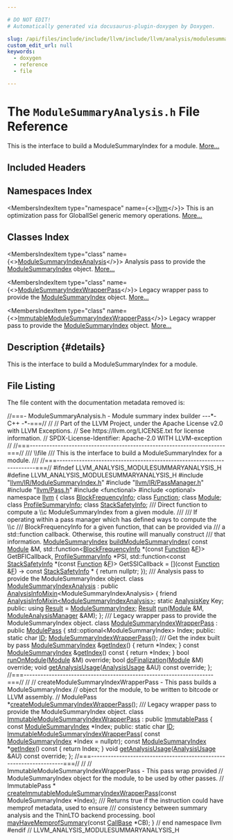 ```yaml
---

# DO NOT EDIT!
# Automatically generated via docusaurus-plugin-doxygen by Doxygen.

slug: /api/files/include/include/llvm/include/llvm/analysis/modulesummaryanalysis-h
custom_edit_url: null
keywords:
  - doxygen
  - reference
  - file

---
```





# The `ModuleSummaryAnalysis.h` File Reference

<DoxygenPage pluginConfig={pluginConfig}>

This is the interface to build a ModuleSummaryIndex for a module. <a href="#details">More...</a>

## Included Headers

<IncludesList>
<IncludesListItem
  filePath="llvm/IR/ModuleSummaryIndex.h"
  permalink="/docs/api/files/include/include/llvm/include/llvm/ir/modulesummaryindex-h"
  isLocal="true" />
<IncludesListItem
  filePath="llvm/IR/PassManager.h"
  permalink="/docs/api/files/include/include/llvm/include/llvm/ir/passmanager-h"
  isLocal="true" />
<IncludesListItem
  filePath="llvm/Pass.h"
  permalink="/docs/api/files/include/include/llvm/pass-h"
  isLocal="true" />
<IncludesListItem
  filePath="functional"
  permalink=""
  isLocal="false" />
<IncludesListItem
  filePath="optional"
  permalink=""
  isLocal="false" />
</IncludesList>

## Namespaces Index

<MembersIndex>

<MembersIndexItem
  type="namespace"
  name={<><a href="/docs/api/namespaces/llvm">llvm</a></>}>
This is an optimization pass for GlobalISel generic memory operations. <a href="/docs/api/namespaces/llvm/#details">More...</a>
</MembersIndexItem>

</MembersIndex>

## Classes Index

<MembersIndex>

<MembersIndexItem
  type="class"
  name={<><a href="/docs/api/classes/llvm/modulesummaryindexanalysis">ModuleSummaryIndexAnalysis</a></>}>
Analysis pass to provide the <a href="/docs/api/classes/llvm/modulesummaryindex">ModuleSummaryIndex</a> object. <a href="/docs/api/classes/llvm/modulesummaryindexanalysis/#details">More...</a>
</MembersIndexItem>

<MembersIndexItem
  type="class"
  name={<><a href="/docs/api/classes/llvm/modulesummaryindexwrapperpass">ModuleSummaryIndexWrapperPass</a></>}>
Legacy wrapper pass to provide the <a href="/docs/api/classes/llvm/modulesummaryindex">ModuleSummaryIndex</a> object. <a href="/docs/api/classes/llvm/modulesummaryindexwrapperpass/#details">More...</a>
</MembersIndexItem>

<MembersIndexItem
  type="class"
  name={<><a href="/docs/api/classes/llvm/immutablemodulesummaryindexwrapperpass">ImmutableModuleSummaryIndexWrapperPass</a></>}>
Legacy wrapper pass to provide the <a href="/docs/api/classes/llvm/modulesummaryindex">ModuleSummaryIndex</a> object. <a href="/docs/api/classes/llvm/immutablemodulesummaryindexwrapperpass/#details">More...</a>
</MembersIndexItem>

</MembersIndex>

## Description {#details}

This is the interface to build a ModuleSummaryIndex for a module.

## File Listing

The file content with the documentation metadata removed is:

<ProgramListing>

<Link id="l00001" /><CodeLine lineNumber="1"><Highlight kind="comment">//===- ModuleSummaryAnalysis.h - Module summary index builder ---&#42;- C++ -&#42;-===//</Highlight><Highlight kind="normal"></Highlight></CodeLine>
<Link id="l00002" /><CodeLine lineNumber="2"><Highlight kind="normal"></Highlight><Highlight kind="comment">//</Highlight><Highlight kind="normal"></Highlight></CodeLine>
<Link id="l00003" /><CodeLine lineNumber="3"><Highlight kind="normal"></Highlight><Highlight kind="comment">// Part of the LLVM Project, under the Apache License v2.0 with LLVM Exceptions.</Highlight><Highlight kind="normal"></Highlight></CodeLine>
<Link id="l00004" /><CodeLine lineNumber="4"><Highlight kind="normal"></Highlight><Highlight kind="comment">// See https://llvm.org/LICENSE.txt for license information.</Highlight><Highlight kind="normal"></Highlight></CodeLine>
<Link id="l00005" /><CodeLine lineNumber="5"><Highlight kind="normal"></Highlight><Highlight kind="comment">// SPDX-License-Identifier: Apache-2.0 WITH LLVM-exception</Highlight><Highlight kind="normal"></Highlight></CodeLine>
<Link id="l00006" /><CodeLine lineNumber="6"><Highlight kind="normal"></Highlight><Highlight kind="comment">//</Highlight><Highlight kind="normal"></Highlight></CodeLine>
<Link id="l00007" /><CodeLine lineNumber="7"><Highlight kind="normal"></Highlight><Highlight kind="comment">//===----------------------------------------------------------------------===//</Highlight><Highlight kind="comment"></Highlight></CodeLine>
<Link id="l00008" /><CodeLine lineNumber="8"><Highlight kind="comment">/// \\file</Highlight></CodeLine>
<Link id="l00009" /><CodeLine lineNumber="9"><Highlight kind="comment">/// This is the interface to build a ModuleSummaryIndex for a module.</Highlight></CodeLine>
<Link id="l00010" /><CodeLine lineNumber="10"><Highlight kind="comment">///</Highlight><Highlight kind="normal"></Highlight></CodeLine>
<Link id="l00011" /><CodeLine lineNumber="11"><Highlight kind="normal"></Highlight><Highlight kind="comment">//===----------------------------------------------------------------------===//</Highlight><Highlight kind="normal"></Highlight></CodeLine>
<Link id="l00012" /><CodeLine lineNumber="12"><Highlight kind="normal"></Highlight></CodeLine>
<Link id="l00013" /><CodeLine lineNumber="13"><Highlight kind="normal"></Highlight><Highlight kind="preprocessor">#ifndef LLVM&#95;ANALYSIS&#95;MODULESUMMARYANALYSIS&#95;H</Highlight><Highlight kind="normal"></Highlight></CodeLine>
<Link id="l00014" /><CodeLine lineNumber="14"><Highlight kind="normal"></Highlight><Highlight kind="preprocessor">#define LLVM&#95;ANALYSIS&#95;MODULESUMMARYANALYSIS&#95;H</Highlight><Highlight kind="normal"></Highlight></CodeLine>
<Link id="l00015" /><CodeLine lineNumber="15"><Highlight kind="normal"></Highlight></CodeLine>
<Link id="l00016" /><CodeLine lineNumber="16"><Highlight kind="normal"></Highlight><Highlight kind="preprocessor">#include &quot;<a href="/docs/api/files/include/include/llvm/include/llvm/ir/modulesummaryindex-h">llvm/IR/ModuleSummaryIndex.h</a>&quot;</Highlight><Highlight kind="normal"></Highlight></CodeLine>
<Link id="l00017" /><CodeLine lineNumber="17"><Highlight kind="normal"></Highlight><Highlight kind="preprocessor">#include &quot;<a href="/docs/api/files/include/include/llvm/include/llvm/ir/passmanager-h">llvm/IR/PassManager.h</a>&quot;</Highlight><Highlight kind="normal"></Highlight></CodeLine>
<Link id="l00018" /><CodeLine lineNumber="18"><Highlight kind="normal"></Highlight><Highlight kind="preprocessor">#include &quot;<a href="/docs/api/files/include/include/llvm/pass-h">llvm/Pass.h</a>&quot;</Highlight><Highlight kind="normal"></Highlight></CodeLine>
<Link id="l00019" /><CodeLine lineNumber="19"><Highlight kind="normal"></Highlight><Highlight kind="preprocessor">#include &lt;functional&gt;</Highlight><Highlight kind="normal"></Highlight></CodeLine>
<Link id="l00020" /><CodeLine lineNumber="20"><Highlight kind="normal"></Highlight><Highlight kind="preprocessor">#include &lt;optional&gt;</Highlight><Highlight kind="normal"></Highlight></CodeLine>
<Link id="l00021" /><CodeLine lineNumber="21"><Highlight kind="normal"></Highlight></CodeLine>
<Link id="l00022" /><CodeLine lineNumber="22"><Highlight kind="normal"></Highlight><Highlight kind="keyword">namespace </Highlight><Highlight kind="normal"><a href="/docs/api/namespaces/llvm">llvm</a> &#123;</Highlight></CodeLine>
<Link id="l00023" /><CodeLine lineNumber="23"><Highlight kind="normal"></Highlight></CodeLine>
<Link id="l00024" /><CodeLine lineNumber="24"><Highlight kind="normal"></Highlight><Highlight kind="keyword">class </Highlight><Highlight kind="normal"><a href="/docs/api/classes/llvm/blockfrequencyinfo">BlockFrequencyInfo</a>;</Highlight></CodeLine>
<Link id="l00025" /><CodeLine lineNumber="25"><Highlight kind="normal"></Highlight><Highlight kind="keyword">class </Highlight><Highlight kind="normal"><a href="/docs/api/classes/llvm/function">Function</a>;</Highlight></CodeLine>
<Link id="l00026" /><CodeLine lineNumber="26"><Highlight kind="normal"></Highlight><Highlight kind="keyword">class </Highlight><Highlight kind="normal"><a href="/docs/api/classes/llvm/module">Module</a>;</Highlight></CodeLine>
<Link id="l00027" /><CodeLine lineNumber="27"><Highlight kind="normal"></Highlight><Highlight kind="keyword">class </Highlight><Highlight kind="normal"><a href="/docs/api/classes/llvm/profilesummaryinfo">ProfileSummaryInfo</a>;</Highlight></CodeLine>
<Link id="l00028" /><CodeLine lineNumber="28"><Highlight kind="normal"></Highlight><Highlight kind="keyword">class </Highlight><Highlight kind="normal"><a href="/docs/api/classes/llvm/stacksafetyinfo">StackSafetyInfo</a>;</Highlight></CodeLine>
<Link id="l00029" /><CodeLine lineNumber="29"><Highlight kind="normal"></Highlight><Highlight kind="comment"></Highlight></CodeLine>
<Link id="l00030" /><CodeLine lineNumber="30"><Highlight kind="comment">/// Direct function to compute a \\c ModuleSummaryIndex from a given module.</Highlight></CodeLine>
<Link id="l00031" /><CodeLine lineNumber="31"><Highlight kind="comment">///</Highlight></CodeLine>
<Link id="l00032" /><CodeLine lineNumber="32"><Highlight kind="comment">/// If operating within a pass manager which has defined ways to compute the \\c</Highlight></CodeLine>
<Link id="l00033" /><CodeLine lineNumber="33"><Highlight kind="comment">/// BlockFrequencyInfo for a given function, that can be provided via</Highlight></CodeLine>
<Link id="l00034" /><CodeLine lineNumber="34"><Highlight kind="comment">/// a std::function callback. Otherwise, this routine will manually construct</Highlight></CodeLine>
<Link id="l00035" /><CodeLine lineNumber="35"><Highlight kind="comment">/// that information.</Highlight><Highlight kind="normal"></Highlight></CodeLine>
<Link id="l00036" /><CodeLine lineNumber="36"><Highlight kind="normal"><a href="/docs/api/classes/llvm/modulesummaryindex">ModuleSummaryIndex</a> <a href="/docs/api/namespaces/llvm/#a49170e37072dd286a1fcf76f2efec373">buildModuleSummaryIndex</a>(</Highlight></CodeLine>
<Link id="l00037" /><CodeLine lineNumber="37"><Highlight kind="normal">    </Highlight><Highlight kind="keyword">const</Highlight><Highlight kind="normal"> <a href="/docs/api/classes/llvm/module">Module</a> &amp;M,</Highlight></CodeLine>
<Link id="l00038" /><CodeLine lineNumber="38"><Highlight kind="normal">    std::function&lt;<a href="/docs/api/classes/llvm/blockfrequencyinfo">BlockFrequencyInfo</a> &#42;(</Highlight><Highlight kind="keyword">const</Highlight><Highlight kind="normal"> <a href="/docs/api/classes/llvm/function">Function</a> &amp;<a href="/docs/api/files/lib/lib/support/md5-cpp/#a96d73bbd7af15cb1fc38c3f4a3bd82e9">F</a>)&gt; GetBFICallback,</Highlight></CodeLine>
<Link id="l00039" /><CodeLine lineNumber="39"><Highlight kind="normal">    <a href="/docs/api/classes/llvm/profilesummaryinfo">ProfileSummaryInfo</a> &#42;PSI,</Highlight></CodeLine>
<Link id="l00040" /><CodeLine lineNumber="40"><Highlight kind="normal">    std::function&lt;</Highlight><Highlight kind="keyword">const</Highlight><Highlight kind="normal"> <a href="/docs/api/classes/llvm/stacksafetyinfo">StackSafetyInfo</a> &#42;(</Highlight><Highlight kind="keyword">const</Highlight><Highlight kind="normal"> <a href="/docs/api/classes/llvm/function">Function</a> &amp;<a href="/docs/api/files/lib/lib/support/md5-cpp/#a96d73bbd7af15cb1fc38c3f4a3bd82e9">F</a>)&gt; GetSSICallback =</Highlight></CodeLine>
<Link id="l00041" /><CodeLine lineNumber="41"><Highlight kind="normal">        &#91;&#93;(</Highlight><Highlight kind="keyword">const</Highlight><Highlight kind="normal"> <a href="/docs/api/classes/llvm/function">Function</a> &amp;<a href="/docs/api/files/lib/lib/support/md5-cpp/#a96d73bbd7af15cb1fc38c3f4a3bd82e9">F</a>) -&gt; </Highlight><Highlight kind="keyword">const</Highlight><Highlight kind="normal"> <a href="/docs/api/classes/llvm/stacksafetyinfo">StackSafetyInfo</a> &#42; &#123; </Highlight><Highlight kind="keywordflow">return</Highlight><Highlight kind="normal"> </Highlight><Highlight kind="keyword">nullptr</Highlight><Highlight kind="normal">; &#125;);</Highlight></CodeLine>
<Link id="l00042" /><CodeLine lineNumber="42"><Highlight kind="normal"></Highlight><Highlight kind="comment"></Highlight></CodeLine>
<Link id="l00043" /><CodeLine lineNumber="43"><Highlight kind="comment">/// Analysis pass to provide the ModuleSummaryIndex object.</Highlight><Highlight kind="normal"></Highlight></CodeLine>
<Link id="l00044" /><CodeLine lineNumber="44" lineLink="/docs/api/classes/llvm/modulesummaryindexanalysis"><Highlight kind="normal"></Highlight><Highlight kind="keyword">class </Highlight><Highlight kind="normal"><a href="/docs/api/classes/llvm/modulesummaryindexanalysis">ModuleSummaryIndexAnalysis</a></Highlight></CodeLine>
<Link id="l00045" /><CodeLine lineNumber="45"><Highlight kind="normal">    : </Highlight><Highlight kind="keyword">public</Highlight><Highlight kind="normal"> <a href="/docs/api/structs/llvm/analysisinfomixin">AnalysisInfoMixin</a>&lt;ModuleSummaryIndexAnalysis&gt; &#123;</Highlight></CodeLine>
<Link id="l00046" /><CodeLine lineNumber="46"><Highlight kind="normal">  </Highlight><Highlight kind="keyword">friend</Highlight><Highlight kind="normal"> <a href="/docs/api/structs/llvm/analysisinfomixin">AnalysisInfoMixin&lt;ModuleSummaryIndexAnalysis&gt;</a>;</Highlight></CodeLine>
<Link id="l00047" /><CodeLine lineNumber="47"><Highlight kind="normal"></Highlight></CodeLine>
<Link id="l00048" /><CodeLine lineNumber="48"><Highlight kind="normal">  </Highlight><Highlight kind="keyword">static</Highlight><Highlight kind="normal"> <a href="/docs/api/structs/llvm/analysiskey">AnalysisKey</a> Key;</Highlight></CodeLine>
<Link id="l00049" /><CodeLine lineNumber="49"><Highlight kind="normal"></Highlight></CodeLine>
<Link id="l00050" /><CodeLine lineNumber="50"><Highlight kind="normal"></Highlight><Highlight kind="keyword">public</Highlight><Highlight kind="normal">:</Highlight></CodeLine>
<Link id="l00051" /><CodeLine lineNumber="51" lineLink="/docs/api/classes/llvm/modulesummaryindexanalysis/#a406cd73cb2d84b8a29d786543672b8bb"><Highlight kind="normal">  </Highlight><Highlight kind="keyword">using </Highlight><Highlight kind="normal"><a href="/docs/api/classes/llvm/modulesummaryindexanalysis/#a406cd73cb2d84b8a29d786543672b8bb">Result</a> = <a href="/docs/api/classes/llvm/modulesummaryindex">ModuleSummaryIndex</a>;</Highlight></CodeLine>
<Link id="l00052" /><CodeLine lineNumber="52"><Highlight kind="normal"></Highlight></CodeLine>
<Link id="l00053" /><CodeLine lineNumber="53"><Highlight kind="normal">  <a href="/docs/api/classes/llvm/modulesummaryindexanalysis/#a406cd73cb2d84b8a29d786543672b8bb">Result</a> <a href="/docs/api/classes/llvm/modulesummaryindexanalysis/#a2aa0bcdd9165815fc18c689df7f2c7f5">run</a>(<a href="/docs/api/classes/llvm/module">Module</a> &amp;M, <a href="/docs/api/namespaces/llvm/#af9c9208365fd9ce11392b4d79485e259">ModuleAnalysisManager</a> &amp;AM);</Highlight></CodeLine>
<Link id="l00054" /><CodeLine lineNumber="54"><Highlight kind="normal">&#125;;</Highlight></CodeLine>
<Link id="l00055" /><CodeLine lineNumber="55"><Highlight kind="normal"></Highlight><Highlight kind="comment"></Highlight></CodeLine>
<Link id="l00056" /><CodeLine lineNumber="56"><Highlight kind="comment">/// Legacy wrapper pass to provide the ModuleSummaryIndex object.</Highlight><Highlight kind="normal"></Highlight></CodeLine>
<Link id="l00057" /><CodeLine lineNumber="57" lineLink="/docs/api/classes/llvm/modulesummaryindexwrapperpass"><Highlight kind="normal"></Highlight><Highlight kind="keyword">class </Highlight><Highlight kind="normal"><a href="/docs/api/classes/llvm/modulesummaryindexwrapperpass/#a61bb7e79981424e60981a25c7a22d844">ModuleSummaryIndexWrapperPass</a> : </Highlight><Highlight kind="keyword">public</Highlight><Highlight kind="normal"> <a href="/docs/api/classes/llvm/modulepass/#a723659a08d210f4f566887bda3f9f976">ModulePass</a> &#123;</Highlight></CodeLine>
<Link id="l00058" /><CodeLine lineNumber="58"><Highlight kind="normal">  std::optional&lt;ModuleSummaryIndex&gt; Index;</Highlight></CodeLine>
<Link id="l00059" /><CodeLine lineNumber="59"><Highlight kind="normal"></Highlight></CodeLine>
<Link id="l00060" /><CodeLine lineNumber="60"><Highlight kind="normal"></Highlight><Highlight kind="keyword">public</Highlight><Highlight kind="normal">:</Highlight></CodeLine>
<Link id="l00061" /><CodeLine lineNumber="61" lineLink="/docs/api/classes/llvm/modulesummaryindexwrapperpass/#af7135e5d8a421ffb4d6ba47ba9400cec"><Highlight kind="normal">  </Highlight><Highlight kind="keyword">static</Highlight><Highlight kind="normal"> </Highlight><Highlight kind="keywordtype">char</Highlight><Highlight kind="normal"> <a href="/docs/api/classes/llvm/modulesummaryindexwrapperpass/#af7135e5d8a421ffb4d6ba47ba9400cec">ID</a>;</Highlight></CodeLine>
<Link id="l00062" /><CodeLine lineNumber="62"><Highlight kind="normal"></Highlight></CodeLine>
<Link id="l00063" /><CodeLine lineNumber="63"><Highlight kind="normal">  <a href="/docs/api/classes/llvm/modulesummaryindexwrapperpass/#a61bb7e79981424e60981a25c7a22d844">ModuleSummaryIndexWrapperPass</a>();</Highlight></CodeLine>
<Link id="l00064" /><CodeLine lineNumber="64"><Highlight kind="normal"></Highlight><Highlight kind="comment"></Highlight></CodeLine>
<Link id="l00065" /><CodeLine lineNumber="65"><Highlight kind="comment">  /// Get the index built by pass</Highlight><Highlight kind="normal"></Highlight></CodeLine>
<Link id="l00066" /><CodeLine lineNumber="66" lineLink="/docs/api/classes/llvm/modulesummaryindexwrapperpass/#adb254e289ae63ffd19c6ecfc2424b167"><Highlight kind="normal">  <a href="/docs/api/classes/llvm/modulesummaryindex">ModuleSummaryIndex</a> &amp;<a href="/docs/api/classes/llvm/modulesummaryindexwrapperpass/#adb254e289ae63ffd19c6ecfc2424b167">getIndex</a>() &#123; </Highlight><Highlight kind="keywordflow">return</Highlight><Highlight kind="normal"> &#42;Index; &#125;</Highlight></CodeLine>
<Link id="l00067" /><CodeLine lineNumber="67" lineLink="/docs/api/classes/llvm/modulesummaryindexwrapperpass/#af556767cdaaf59fd3f080c58304ebc81"><Highlight kind="normal">  </Highlight><Highlight kind="keyword">const</Highlight><Highlight kind="normal"> <a href="/docs/api/classes/llvm/modulesummaryindex">ModuleSummaryIndex</a> &amp;<a href="/docs/api/classes/llvm/modulesummaryindexwrapperpass/#af556767cdaaf59fd3f080c58304ebc81">getIndex</a>()</Highlight><Highlight kind="keyword"> const </Highlight><Highlight kind="normal">&#123; </Highlight><Highlight kind="keywordflow">return</Highlight><Highlight kind="normal"> &#42;Index; &#125;</Highlight></CodeLine>
<Link id="l00068" /><CodeLine lineNumber="68"><Highlight kind="normal"></Highlight></CodeLine>
<Link id="l00069" /><CodeLine lineNumber="69"><Highlight kind="normal">  </Highlight><Highlight kind="keywordtype">bool</Highlight><Highlight kind="normal"> <a href="/docs/api/classes/llvm/modulesummaryindexwrapperpass/#a65245026d158487606a0c04c035eff13">runOnModule</a>(<a href="/docs/api/classes/llvm/module">Module</a> &amp;M) </Highlight><Highlight kind="keyword">override</Highlight><Highlight kind="normal">;</Highlight></CodeLine>
<Link id="l00070" /><CodeLine lineNumber="70"><Highlight kind="normal">  </Highlight><Highlight kind="keywordtype">bool</Highlight><Highlight kind="normal"> <a href="/docs/api/classes/llvm/modulesummaryindexwrapperpass/#a36a9e0d2184ec0154c586668008ba4bd">doFinalization</a>(<a href="/docs/api/classes/llvm/module">Module</a> &amp;M) </Highlight><Highlight kind="keyword">override</Highlight><Highlight kind="normal">;</Highlight></CodeLine>
<Link id="l00071" /><CodeLine lineNumber="71"><Highlight kind="normal">  </Highlight><Highlight kind="keywordtype">void</Highlight><Highlight kind="normal"> <a href="/docs/api/classes/llvm/modulesummaryindexwrapperpass/#a2ed39a7e690b34efc20b0ca087eae9fe">getAnalysisUsage</a>(<a href="/docs/api/classes/llvm/analysisusage">AnalysisUsage</a> &amp;AU) </Highlight><Highlight kind="keyword">const override</Highlight><Highlight kind="normal">;</Highlight></CodeLine>
<Link id="l00072" /><CodeLine lineNumber="72"><Highlight kind="normal">&#125;;</Highlight></CodeLine>
<Link id="l00073" /><CodeLine lineNumber="73"><Highlight kind="normal"></Highlight></CodeLine>
<Link id="l00074" /><CodeLine lineNumber="74"><Highlight kind="normal"></Highlight><Highlight kind="comment">//===--------------------------------------------------------------------===//</Highlight><Highlight kind="normal"></Highlight></CodeLine>
<Link id="l00075" /><CodeLine lineNumber="75"><Highlight kind="normal"></Highlight><Highlight kind="comment">//</Highlight><Highlight kind="normal"></Highlight></CodeLine>
<Link id="l00076" /><CodeLine lineNumber="76"><Highlight kind="normal"></Highlight><Highlight kind="comment">// createModuleSummaryIndexWrapperPass - This pass builds a ModuleSummaryIndex</Highlight><Highlight kind="normal"></Highlight></CodeLine>
<Link id="l00077" /><CodeLine lineNumber="77"><Highlight kind="normal"></Highlight><Highlight kind="comment">// object for the module, to be written to bitcode or LLVM assembly.</Highlight><Highlight kind="normal"></Highlight></CodeLine>
<Link id="l00078" /><CodeLine lineNumber="78"><Highlight kind="normal"></Highlight><Highlight kind="comment">//</Highlight><Highlight kind="normal"></Highlight></CodeLine>
<Link id="l00079" /><CodeLine lineNumber="79"><Highlight kind="normal">ModulePass &#42;<a href="/docs/api/namespaces/llvm/#a8fcae0961de2bd2fd3d9c761dc2815de">createModuleSummaryIndexWrapperPass</a>();</Highlight></CodeLine>
<Link id="l00080" /><CodeLine lineNumber="80"><Highlight kind="normal"></Highlight><Highlight kind="comment"></Highlight></CodeLine>
<Link id="l00081" /><CodeLine lineNumber="81"><Highlight kind="comment">/// Legacy wrapper pass to provide the ModuleSummaryIndex object.</Highlight><Highlight kind="normal"></Highlight></CodeLine>
<Link id="l00082" /><CodeLine lineNumber="82" lineLink="/docs/api/classes/llvm/immutablemodulesummaryindexwrapperpass"><Highlight kind="normal"></Highlight><Highlight kind="keyword">class </Highlight><Highlight kind="normal"><a href="/docs/api/classes/llvm/immutablemodulesummaryindexwrapperpass/#aa0c9111e9461334b142968bcb17df3ea">ImmutableModuleSummaryIndexWrapperPass</a> : </Highlight><Highlight kind="keyword">public</Highlight><Highlight kind="normal"> <a href="/docs/api/classes/llvm/immutablepass/#a4d664099280bb09275254d64c329d25d">ImmutablePass</a> &#123;</Highlight></CodeLine>
<Link id="l00083" /><CodeLine lineNumber="83"><Highlight kind="normal">  </Highlight><Highlight kind="keyword">const</Highlight><Highlight kind="normal"> <a href="/docs/api/classes/llvm/modulesummaryindex">ModuleSummaryIndex</a> &#42;Index;</Highlight></CodeLine>
<Link id="l00084" /><CodeLine lineNumber="84"><Highlight kind="normal"></Highlight></CodeLine>
<Link id="l00085" /><CodeLine lineNumber="85"><Highlight kind="normal"></Highlight><Highlight kind="keyword">public</Highlight><Highlight kind="normal">:</Highlight></CodeLine>
<Link id="l00086" /><CodeLine lineNumber="86" lineLink="/docs/api/classes/llvm/immutablemodulesummaryindexwrapperpass/#a7c21f483c4e6a374dc8060005b833d61"><Highlight kind="normal">  </Highlight><Highlight kind="keyword">static</Highlight><Highlight kind="normal"> </Highlight><Highlight kind="keywordtype">char</Highlight><Highlight kind="normal"> <a href="/docs/api/classes/llvm/immutablemodulesummaryindexwrapperpass/#a7c21f483c4e6a374dc8060005b833d61">ID</a>;</Highlight></CodeLine>
<Link id="l00087" /><CodeLine lineNumber="87"><Highlight kind="normal"></Highlight></CodeLine>
<Link id="l00088" /><CodeLine lineNumber="88"><Highlight kind="normal">  <a href="/docs/api/classes/llvm/immutablemodulesummaryindexwrapperpass/#aa0c9111e9461334b142968bcb17df3ea">ImmutableModuleSummaryIndexWrapperPass</a>(</Highlight></CodeLine>
<Link id="l00089" /><CodeLine lineNumber="89"><Highlight kind="normal">      </Highlight><Highlight kind="keyword">const</Highlight><Highlight kind="normal"> <a href="/docs/api/classes/llvm/modulesummaryindex">ModuleSummaryIndex</a> &#42;Index = </Highlight><Highlight kind="keyword">nullptr</Highlight><Highlight kind="normal">);</Highlight></CodeLine>
<Link id="l00090" /><CodeLine lineNumber="90" lineLink="/docs/api/classes/llvm/immutablemodulesummaryindexwrapperpass/#aa26e3fd9c8bb52bd8d35ed889a2f2115"><Highlight kind="normal">  </Highlight><Highlight kind="keyword">const</Highlight><Highlight kind="normal"> <a href="/docs/api/classes/llvm/modulesummaryindex">ModuleSummaryIndex</a> &#42;<a href="/docs/api/classes/llvm/immutablemodulesummaryindexwrapperpass/#aa26e3fd9c8bb52bd8d35ed889a2f2115">getIndex</a>()</Highlight><Highlight kind="keyword"> const </Highlight><Highlight kind="normal">&#123; </Highlight><Highlight kind="keywordflow">return</Highlight><Highlight kind="normal"> Index; &#125;</Highlight></CodeLine>
<Link id="l00091" /><CodeLine lineNumber="91"><Highlight kind="normal">  </Highlight><Highlight kind="keywordtype">void</Highlight><Highlight kind="normal"> <a href="/docs/api/classes/llvm/immutablemodulesummaryindexwrapperpass/#af9f04be0eabac94d3e70839a0dafd355">getAnalysisUsage</a>(<a href="/docs/api/classes/llvm/analysisusage">AnalysisUsage</a> &amp;AU) </Highlight><Highlight kind="keyword">const override</Highlight><Highlight kind="normal">;</Highlight></CodeLine>
<Link id="l00092" /><CodeLine lineNumber="92"><Highlight kind="normal">&#125;;</Highlight></CodeLine>
<Link id="l00093" /><CodeLine lineNumber="93"><Highlight kind="normal"></Highlight></CodeLine>
<Link id="l00094" /><CodeLine lineNumber="94"><Highlight kind="normal"></Highlight><Highlight kind="comment">//===--------------------------------------------------------------------===//</Highlight><Highlight kind="normal"></Highlight></CodeLine>
<Link id="l00095" /><CodeLine lineNumber="95"><Highlight kind="normal"></Highlight><Highlight kind="comment">//</Highlight><Highlight kind="normal"></Highlight></CodeLine>
<Link id="l00096" /><CodeLine lineNumber="96"><Highlight kind="normal"></Highlight><Highlight kind="comment">// ImmutableModuleSummaryIndexWrapperPass - This pass wrap provided</Highlight><Highlight kind="normal"></Highlight></CodeLine>
<Link id="l00097" /><CodeLine lineNumber="97"><Highlight kind="normal"></Highlight><Highlight kind="comment">// ModuleSummaryIndex object for the module, to be used by other passes.</Highlight><Highlight kind="normal"></Highlight></CodeLine>
<Link id="l00098" /><CodeLine lineNumber="98"><Highlight kind="normal"></Highlight><Highlight kind="comment">//</Highlight><Highlight kind="normal"></Highlight></CodeLine>
<Link id="l00099" /><CodeLine lineNumber="99"><Highlight kind="normal">ImmutablePass &#42;</Highlight></CodeLine>
<Link id="l00100" /><CodeLine lineNumber="100"><Highlight kind="normal"><a href="/docs/api/namespaces/llvm/#abf72d0dceefdaac29af9b9504612fd2c">createImmutableModuleSummaryIndexWrapperPass</a>(</Highlight><Highlight kind="keyword">const</Highlight><Highlight kind="normal"> ModuleSummaryIndex &#42;Index);</Highlight></CodeLine>
<Link id="l00101" /><CodeLine lineNumber="101"><Highlight kind="normal"></Highlight><Highlight kind="comment"></Highlight></CodeLine>
<Link id="l00102" /><CodeLine lineNumber="102"><Highlight kind="comment">/// Returns true if the instruction could have memprof metadata, used to ensure</Highlight></CodeLine>
<Link id="l00103" /><CodeLine lineNumber="103"><Highlight kind="comment">/// consistency between summary analysis and the ThinLTO backend processing.</Highlight><Highlight kind="normal"></Highlight></CodeLine>
<Link id="l00104" /><CodeLine lineNumber="104" lineLink="/docs/api/namespaces/llvm/#af619a00e1ea9b169197b2d7ce9798aa6"><Highlight kind="normal"></Highlight><Highlight kind="keywordtype">bool</Highlight><Highlight kind="normal"> <a href="/docs/api/namespaces/llvm/#af619a00e1ea9b169197b2d7ce9798aa6">mayHaveMemprofSummary</a>(</Highlight><Highlight kind="keyword">const</Highlight><Highlight kind="normal"> <a href="/docs/api/classes/llvm/callbase">CallBase</a> &#42;CB);</Highlight></CodeLine>
<Link id="l00105" /><CodeLine lineNumber="105"><Highlight kind="normal"></Highlight></CodeLine>
<Link id="l00106" /><CodeLine lineNumber="106"><Highlight kind="normal">&#125; </Highlight><Highlight kind="comment">// end namespace llvm</Highlight><Highlight kind="normal"></Highlight></CodeLine>
<Link id="l00107" /><CodeLine lineNumber="107"><Highlight kind="normal"></Highlight></CodeLine>
<Link id="l00108" /><CodeLine lineNumber="108"><Highlight kind="normal"></Highlight><Highlight kind="preprocessor">#endif </Highlight><Highlight kind="comment">// LLVM&#95;ANALYSIS&#95;MODULESUMMARYANALYSIS&#95;H</Highlight><Highlight kind="normal"></Highlight></CodeLine>

</ProgramListing>

</DoxygenPage>
